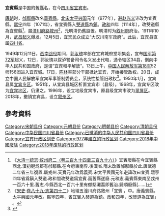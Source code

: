 '''宜賓縣'''是中国的舊[[縣|縣]]名，在今[[四川省|四川省]][[宜宾市|宜宾市]]。

[[唐朝|唐朝]]时，[[𨚲䣕縣_(隋朝)|𨚲䣕縣]]改名[[義賓縣|義賓縣]]。[[北宋|北宋]][[太平兴国|太平兴国]]元年（977年），[[避讳|避]][[赵光义|赵光义]]讳改为宜賓縣。[[熙宁|熙宁]]四年（1071年），省宜賓縣入[[僰道縣|僰道縣]]為[[军镇|鎮]]。[[政和_(年号)|政和]]四年（1114年），改僰道縣為宜賓縣<ref>《[[大清一統志|大清一統志]]·[[s:Page:Sibu_Congkan_Xubian243-穆彰阿-嘉慶重修一統志-200-145.djvu/121|敘州府二（卷三百九十四至三百九十六）]]》宜賓廢縣在今宜賓縣西北.漢初犍爲郡有𨚲䣕縣.在今府東南界.後漢省.隋末改置𨚲䣕縣於此.唐武德二年省三年復置.屬戎州.天寶元年改爲義賓.宋太平興國元年避諱改曰宜賓.熙寕四年省爲鎭入僰道.政和間改僰道爲宜賓.而舊縣遂廢.元和志.義賓縣東南至戎州一百六十里.舊志.今縣西北一百六十里有郁䣕灘葢即舊治.歸順廢縣[……]</ref>，屬[[潼川府路|潼川府路]][[敘州|敘州]]<ref>《[[宋史|宋史]]·[[s:宋史/卷089|卷八十九·志第四十二]]》地理五潼川府路敘州「宜賓 ，中。唐義賓縣。太平興國元年改。熙寧四年，省宜賓入僰道為鎮。政和四年，改僰道為宜賓」 。</ref>，元明清仍舊設置。明清时为[[叙州府|叙州府]]府治。1911年10月，[[武昌起义|武昌起义]]爆发。12月5日，宜宾民众成立“大汉川南军政府”。此后，宜宾县直属[[四川省_(中華民國)|四川省]]。

1949年12月11日，[[西南战役|西南战役]]期间，[[郭汝瑰|郭汝瑰]]率部在宜宾城府堂坝集会，宣布[[中華民國國軍第72軍|国军第72军]]起义，12日，郭汝瑰以叙泸警备司令名义发出代电，通令辖区34县，倒向中华人民共和国政府，是谓“宜宾和平解放”。13日上午，[[中国人民解放军第18军|中国人民解放军第18军]]52师156团进入宜宾城。17日，[[陈林_(1902年)|陈林]]率部分干部抵达宜宾，开始接管政权。20日，成立中国人民解放军宜宾军事管制委员会，系统性接管旧政权<ref>{{Cite web |url=http://www.ybxww.com/news/html/201809/337205.shtml |title=[宜宾2200年记忆]开启历史新纪元 宜宾和平解放 |accessdate=2021-09-11 |author=整理：刘佳 |date=2018-09-25 |work=编辑：余丽，责任编辑：蓝荣杰 |publisher=宜宾新闻网|language=Zh-hans }}</ref>。1950年1月，宜宾县属[[宜宾专区|宜宾专区]]。1951年，从宜宾县城区析置宜宾市（县级）。1968年，宜宾专区改为[[宜宾地区|宜宾地区]]，仍隶之。1996年，设立地级宜宾市，原县级宜宾市改为[[翠屏区|翠屏区]]。2018年，撤销宜宾县，设立[[叙州区|叙州区]]。

== 參考資料 ==
{{reflist}}


{{清朝四川省行政區劃}}
{{中華民國四川省行政區劃}}
[[Category:宋朝县份|Category:宋朝县份]]
[[Category:元朝县份|Category:元朝县份]]
[[Category:明朝县份|Category:明朝县份]]
[[Category:清朝县份|Category:清朝县份]]
[[Category:中华民国四川省县份|Category:中华民国四川省县份]]
[[Category:已撤消的中华人民共和国四川省县份|Category:已撤消的中华人民共和国四川省县份]]
[[Category:宜宾行政区划史|Category:宜宾行政区划史]]
[[Category:977年建立的行政区划|Category:977年建立的行政区划]]
[[Category:2018年中國廢除|Category:2018年中國廢除]]
[[Category:2018年废除的行政区划|Category:2018年废除的行政区划]]